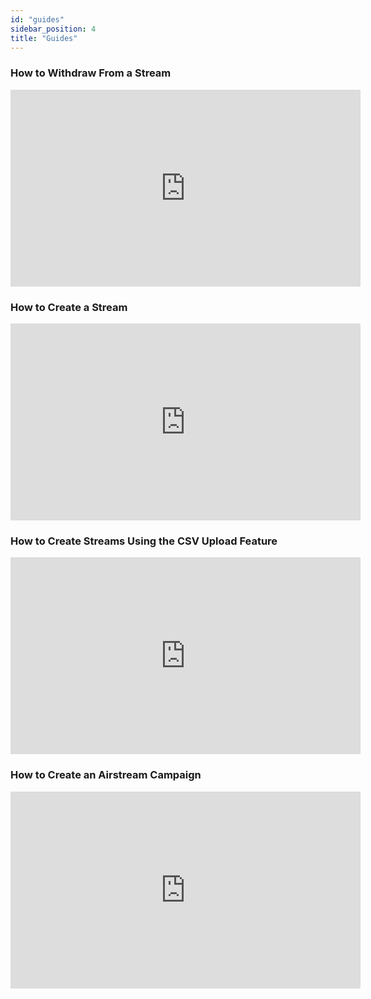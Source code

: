 ```yaml
---
id: "guides"
sidebar_position: 4
title: "Guides"
---
```


### How to Withdraw From a Stream

<iframe
  width="560"
  height="315"
  src="https://www.youtube.com/embed/5gzEa7QNwdQ"
  title="YouTube video player"
  frameBorder="0"
  allow="accelerometer; autoplay; clipboard-write; encrypted-media; gyroscope; picture-in-picture; web-share"
  allowfullscreen
></iframe>

### How to Create a Stream

<iframe
  width="560"
  height="315"
  src="https://www.youtube.com/embed/q7fvZaQJens"
  title="YouTube video player"
  frameBorder="0"
  allow="accelerometer; autoplay; clipboard-write; encrypted-media; gyroscope; picture-in-picture; web-share"
  allowfullscreen
></iframe>

### How to Create Streams Using the CSV Upload Feature

<iframe
  width="560"
  height="315"
  src="https://www.youtube.com/embed/oqjx2muvcX4"
  title="YouTube video player"
  frameBorder="0"
  allow="accelerometer; autoplay; clipboard-write; encrypted-media; gyroscope; picture-in-picture; web-share"
  allowfullscreen
></iframe>

### How to Create an Airstream Campaign

<iframe
  width="560"
  height="315"
  src="https://www.youtube.com/embed/PJKvDU80W9w"
  title="YouTube video player"
  frameBorder="0"
  allow="accelerometer; autoplay; clipboard-write; encrypted-media; gyroscope; picture-in-picture; web-share"
  allowfullscreen
></iframe>
